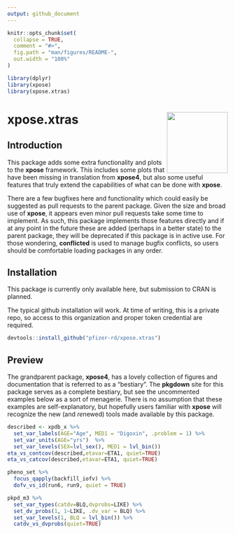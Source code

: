 ```yaml
---
output: github_document
---
```


<!-- README.md is generated from README.Rmd. Please edit that file -->

```r
knitr::opts_chunk$set(
  collapse = TRUE,
  comment = "#>",
  fig.path = "man/figures/README-",
  out.width = "100%"
)
```

```r
library(dplyr)
library(xpose)
library(xpose.xtras)
```
# xpose.xtras <img src="man/figures/logo.png" align="right" height="139" alt="" />

<!-- badges: start -->
<!-- badges: end -->

## Introduction

This package adds some extra functionality and plots to the **xpose** framework. This includes some plots that have been missing in translation from **xpose4**, but also some useful features that truly extend the capabilities of what can be done with **xpose**.

There are a few bugfixes here and functionality which could easily be suggested as pull requests to the parent package. Given the size and broad use of **xpose**, it appears even minor pull requests take some time to implement. As such, this package implements those features directly and if at any point in the future these are added (perhaps in a better state) to the parent package, they will be deprecated if this package is in active use. For those wondering, **conflicted** is used to manage bugfix conflicts, so users should be comfortable loading packages in any order.

## Installation

This package is currently only available here, but submission to CRAN is planned.

The typical github installation will work. At time of writing, this is a private repo, so access to this organization and proper token credential are required.

```r
devtools::install_github("pfizer-rd/xpose.xtras")
```

## Preview

The grandparent package, **xpose4**, has a lovely collection of figures and documentation that is referred to as a "bestiary". The **pkgdown** site for this package serves as a complete bestiary, but see the uncommented examples below as a sort of menagerie. There is no assumption that these examples are self-explanatory, but hopefully users familiar with **xpose** will recognize the new (and *re*newed) tools made available by this package.

```r
described <- xpdb_x %>%
  set_var_labels(AGE="Age", MED1 = "Digoxin", .problem = 1) %>%
  set_var_units(AGE="yrs")  %>%
  set_var_levels(SEX=lvl_sex(), MED1 = lvl_bin())
eta_vs_contcov(described,etavar=ETA1, quiet=TRUE)
eta_vs_catcov(described,etavar=ETA1, quiet=TRUE)
```


```r
pheno_set %>%
  focus_qapply(backfill_iofv) %>%
  dofv_vs_id(run6, run9, quiet = TRUE)
```


```r
pkpd_m3 %>%
  set_var_types(catdv=BLQ,dvprobs=LIKE) %>%
  set_dv_probs(1, 1~LIKE, .dv_var = BLQ) %>%
  set_var_levels(1, BLQ = lvl_bin()) %>%
  catdv_vs_dvprobs(quiet=TRUE)
```
